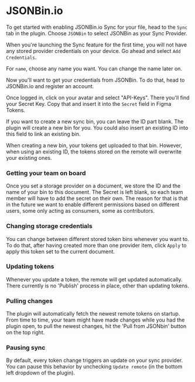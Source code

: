 # JSONBin.io

To get started with enabling JSONBin.io Sync for your file, head to the `Sync` tab in the plugin. Choose `JSONBin` to select JSONBin as your Sync Provider.

When you're launching the Sync feature for the first time, you will not have any stored provider credentials on your device. Go ahead and select `Add Credentials`.

For `name`, choose any name you want. You can change the name later on.

Now you'll want to get your credentials from JSONBin. To do that, head to JSONBin.io and register an account.

Once logged in, click on your avatar and select "API-Keys". There you'll find your Secret Key. Copy that and insert it into the `Secret` field in Figma Tokens.

If you want to create a new sync bin, you can leave the ID part blank. The plugin will create a new bin for you. You could also insert an existing ID into this field to link an existing bin.


<Callout emoji="💡">
  When creating a new bin, your tokens get uploaded to that bin. However, when using an existing ID, the tokens stored on the remote will overwrite your existing ones.
</Callout>

### Getting your team on board

Once you set a storage provider on a document, we store the ID and the name of your bin to this document. The Secret is left blank, so each team member will have to add the secret on their own. The reason for that is that in the future we want to enable different permissions based on different users, some only acting as consumers, some as contributors.

### Changing storage credentials

You can change between different stored token bins whenever you want to. To do that, after having created more than one provider item, click `Apply` to apply this token set to the current document.

### Updating tokens

Whenever you update a token, the remote will get updated automatically. There currently is no 'Publish' process in place, other than updating tokens.

### Pulling changes

The plugin will automatically fetch the newest remote tokens on startup. From time to time, your team might have made changes while you had the plugin open, to pull the newest changes, hit the 'Pull from JSONbin' button on the top right.

### Pausing sync

By default, every token change triggers an update on your sync provider. You can pause this behavior by unchecking `Update remote` (in the bottom left dropdown of the plugin).